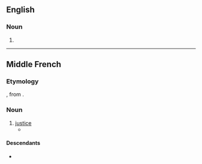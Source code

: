 ==English==

===Noun===
{{en-noun}}

# {{obsolete typography of|en|justice}}

----

==Middle French==

===Etymology===
{{etyl|fro|frm}}, from {{etyl|la|frm}} {{m|la|iustitia}}.

===Noun===
{{frm-noun|f}}

# [[justice]]
#* {{quote-book|frm|year=1488|author=Jean Dupré|title=Lancelot du Lac|passage=Et moult y avoit de gens tout autour pour regarder la '''iustice''' de la damoiselle|page=[http://gallica.bnf.fr/ark:/12148/bpt6k111060r/f45.item.zoom 45]|translation=And there were many people all around to watch the justice afforded to the lady}}

====Descendants====
* {{desc|fr|justice}}